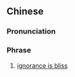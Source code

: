{{also|无知是福}}
==Chinese==
{{zh-forms|s=无知是福|type=211}}

===Pronunciation===
{{zh-pron
|m=wúzhī shì fú
|c=mou4 zi1 si6 fuk1
|cat=ph
}}

===Phrase===
{{zh-phrase}}

# [[ignorance is bliss]]